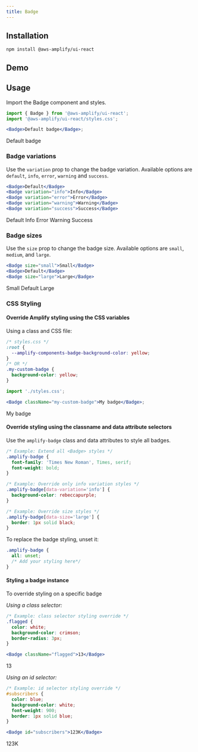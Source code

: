 ```yaml
---
title: Badge
---
```



## Installation

```
npm install @aws-amplify/ui-react
```

## Demo

<Example>
  <BadgeDemo />
</Example>

## Usage

Import the Badge component and styles.

```jsx
import { Badge } from '@aws-amplify/ui-react';
import '@aws-amplify/ui-react/styles.css';

<Badge>Default badge</Badge>;
```

<Example>
  <Badge>Default badge</Badge>
</Example>

### Badge variations

Use the `variation` prop to change the badge variation. Available options are `default`, `info`, `error`, `warning` and `success`.

```jsx
<Badge>Default</Badge>
<Badge variation="info">Info</Badge>
<Badge variation="error">Error</Badge>
<Badge variation="warning">Warning</Badge>
<Badge variation="success">Success</Badge>
```

<Example>
  <Badge>Default</Badge>
  <Badge variation="info">Info</Badge>
  <Badge variation="error">Error</Badge>
  <Badge variation="warning">Warning</Badge>
  <Badge variation="success">Success</Badge>
</Example>

### Badge sizes

Use the `size` prop to change the badge size. Available options are `small`, `medium`, and `large`.

```jsx
<Badge size="small">Small</Badge>
<Badge>Default</Badge>
<Badge size="large">Large</Badge>
```

<Example>
  <Badge size="small">Small</Badge>
  <Badge>Default</Badge>
  <Badge size="large">Large</Badge>
</Example>

### CSS Styling

#### Override Amplify styling using the CSS variables

Using a class and CSS file:

```css
/* styles.css */
:root {
  --amplify-components-badge-background-color: yellow;
}
/* OR */
.my-custom-badge {
  background-color: yellow;
}
```

```jsx
import './styles.css';

<Badge className="my-custom-badge">My badge</Badge>;
```

<Example>
  <style>{`.my-custom-badge { background-color: yellow; } `}</style>
  <Badge className="my-custom-badge">My badge</Badge>
</Example>

#### Override styling using the classname and data attribute selectors

Use the `amplify-badge` class and data attributes to style all badges.

```css
/* Example: Extend all <Badge> styles */
.amplify-badge {
  font-family: 'Times New Roman', Times, serif;
  font-weight: bold;
}

/* Example: Override only info variation styles */
.amplify-badge[data-variation='info'] {
  background-color: rebeccapurple;
}

/* Example: Override size styles */
.amplify-badge[data-size='large'] {
  border: 1px solid black;
}
```

To replace the badge styling, unset it:

```css
.amplify-badge {
  all: unset;
  /* Add your styling here*/
}
```

#### Styling a badge instance

To override styling on a specific badge

_Using a class selector:_

```css
/* Example: class selector styling override */
.flagged {
  color: white;
  background-color: crimson;
  border-radius: 3px;
}
```

```jsx
<Badge className="flagged">13</Badge>
```

<Example>
  <style>{`.flagged { color: white; background-color: crimson; border-radius: 3px; }`}</style>
  <Badge className="flagged">13</Badge>
</Example>

_Using an id selector:_

```css
/* Example: id selector styling override */
#subscribers {
  color: blue;
  background-color: white;
  font-weight: 900;
  border: 1px solid blue;
}
```

```jsx
<Badge id="subscribers">123K</Badge>
```

<Example>
  <style>{`#subscribers { color: blue; background-color: white; font-weight: 900; border: 1px solid blue; }`}</style>
  <Badge id="subscribers">123K</Badge>
</Example>
